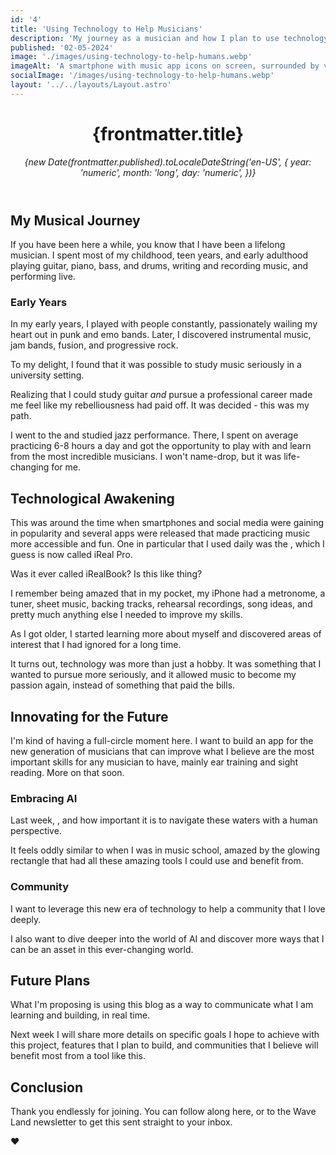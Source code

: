 ```yaml
---
id: '4'
title: 'Using Technology to Help Musicians'
description: 'My journey as a musician and how I plan to use technology to help the next generation of musicians.'
published: '02-05-2024'
image: './images/using-technology-to-help-humans.webp'
imageAlt: 'A smartphone with music app icons on screen, surrounded by various musical instruments and glowing musical notes.'
socialImage: '/images/using-technology-to-help-humans.webp'
layout: '../../layouts/Layout.astro'
---
```



<header>
  <div class="header-info">
    <h1>{frontmatter.title}</h1>
    <p>
      <em>
        {new Date(frontmatter.published).toLocaleDateString('en-US', {
          year: 'numeric',
          month: 'long',
          day: 'numeric',
        })}
      </em>
    </p>
    <Picture
      src={headerImage}
      formats={['avif', 'webp']}
      alt={frontmatter.imageAlt}
      loading="eager"
    />
  </div>
</header>

## My Musical Journey

If you have been here a while, you know that I have been a lifelong musician. I spent most of my childhood, teen years, and early adulthood playing guitar, piano, bass, and drums, writing and recording music, and performing live.

### Early Years

In my early years, I played with people constantly, passionately wailing my heart out in punk and emo bands. Later, I discovered instrumental music, jam bands, fusion, and progressive rock.

To my delight, I found that it was possible to study music seriously in a university setting.

Realizing that I could study guitar _and_ pursue a professional career made me feel like my rebelliousness had paid off. It was decided - this was my path.

I went to the <Link href="https://www.uarts.edu/" text="University of the Arts" newWindow={true} /> and studied jazz performance. There, I spent on average practicing 6-8 hours a day and got the opportunity to play with and learn from the most incredible musicians. I won't name-drop, but it was life-changing for me.

## Technological Awakening

This was around the time when smartphones and social media were gaining in popularity and several apps were released that made practicing music more accessible and fun. One in particular that I used daily was the <Link href="https://apps.apple.com/us/app/ireal-pro/id298206806?ign-itscg=30200&ign-itsct=apps_box" text="iRealBook app" newWindow={true} />, which I guess is now called iReal Pro.

Was it ever called iRealBook? Is this like <Link href="https://screenrant.com/berenstain-bears-berenstain-name-wrong-controversy-peacemaker/" text="the Berenstain Bears" newWindow={true} /> thing?

I remember being amazed that in my pocket, my iPhone had a metronome, a tuner, sheet music, backing tracks, rehearsal recordings, song ideas, and pretty much anything else I needed to improve my skills.

As I got older, I started learning more about myself and discovered areas of interest that I had ignored for a long time.

It turns out, technology was more than just a hobby. It was something that I wanted to pursue more seriously, and it allowed music to become my passion again, instead of something that paid the bills.

## Innovating for the Future

I'm kind of having a full-circle moment here. I want to build an app for the new generation of musicians that can improve what I believe are the most important skills for any musician to have, mainly ear training and sight reading. More on that soon.

### Embracing AI

Last week, <Link href="/blog/in-a-world-of-ai-be-a-human" text="I wrote about AI" />, and how important it is to navigate these waters with a human perspective.

It feels oddly similar to when I was in music school, amazed by the glowing rectangle that had all these amazing tools I could use and benefit from.

### Community

I want to leverage this new era of technology to help a community that I love deeply.

I also want to dive deeper into the world of AI and discover more ways that I can be an asset in this ever-changing world.

## Future Plans

What I'm proposing is using this blog as a way to communicate what I am learning and building, in real time.

Next week I will share more details on specific goals I hope to achieve with this project, features that I plan to build, and communities that I believe will benefit most from a tool like this.

## Conclusion

Thank you endlessly for joining. You can follow along here, or <Link href="/subscribe" text="subscribe" /> to the Wave Land newsletter to get this sent straight to your inbox.

❤️
